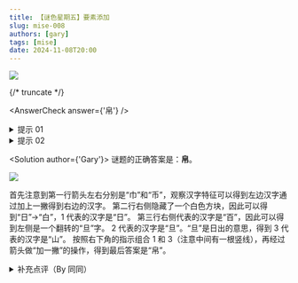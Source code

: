 ```yaml
---
title: 【谜色星期五】要素添加
slug: mise-008
authors: [gary]
tags: [mise]
date: 2024-11-08T20:00
---
```


![](./mise-008.assets/mise-008.webp)

{/* truncate */}

<AnswerCheck answer={'帛'} />

<details>
    <summary>提示 01</summary>

    每个箭头左右的内容都代表一个常用的汉字，观察箭头左右的汉字的字形关系得到箭头代表的“要素添加”含义。
    第一行左侧的图片代表的汉字是“巾”。
</details>

<details>
    <summary>提示 02</summary>

    第二行右侧隐藏了一个白色方块。
</details>

<Solution author={'Gary'}>
谜题的正确答案是：**帛**。

![](./mise-008.assets/mise-008-sol.webp)

首先注意到第一行箭头左右分别是“巾”和“币”，观察汉字特征可以得到左边汉字通过加上一撇得到右边的汉字。
第二行右侧隐藏了一个白色方块，因此可以得到“日”→“白”，1 代表的汉字是“日”。
第三行右侧代表的汉字是“百”，因此可以得到左侧是一个翻转的“旦”字。
2 代表的汉字是“旦”。“旦”是日出的意思，得到 3 代表的汉字是“山”。
按照右下角的指示组合 1 和 3（注意中间有一根竖线），再经过箭头做“加一撇”的操作，得到最后答案是“帛”。
</Solution>

<details>
    <summary>补充点评（By 同同）</summary>

    似乎很容易忘记最后一步的箭头需要再添加一次撇。
    题目发布以后，在私信中看到“吊”这个错误答案频繁出现，
    也有提问质疑得出答案的最后一步存在问题的情况，都属于是在最后一步的处理中发生了失误。
    虽然之前做过一次，在收到题目错误的反馈消息时还是大惊失色，以为真的出错了，闹了一个小乌龙。

    题目的第一版中“白”是用一个正方形来表示的，可能会导致被误导想到“方”之类的字。
    后来制作题目图片的时候提出可以直接把方框删去，用背景颜色的白来指示。
    这种类型的信息提供似乎也是日谜的常规操作。
    原则上应该是变难了，但是不知道在汉字指代上是不是确实更清晰了一些呢。
</details>
